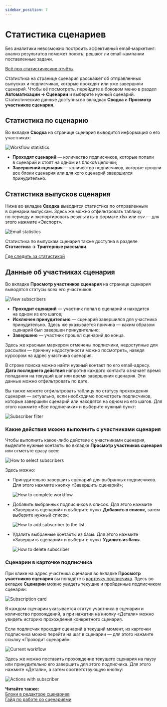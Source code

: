 ```yaml
---
sidebar_position: 7
---
```


# Статистика сценариев

Без аналитики невозможно построить эффективный email-маркетинг: анализ результатов поможет понять, решают&nbsp;ли email-кампании поставленные задачи.

[Всё про статистические отчёты](https://docs.sendsay.ru/statistics/all-about-campaign-reports/)

Статистика на&nbsp;странице сценария расскажет об&nbsp;отправленных выпусках и&nbsp;подписчиках, которые проходят или уже завершили сценарий. Чтобы её&nbsp;посмотреть, перейдите в&nbsp;боковом меню в&nbsp;раздел **Автоматизации&nbsp;&rarr; Сценарии** и&nbsp;выберите нужный сценарий. Статистические данные доступны во&nbsp;вкладках **Сводка** и&nbsp;**Просмотр участников сценария**.

## Статистика по&nbsp;сценарию

Во&nbsp;вкладке **Сводка** на&nbsp;странице сценария выводится информация о&nbsp;его участниках:

![Workflow statistics](/img/automations/automation-with-workflows/statistics/workflow-statistics.png)

- **Проходят сценарий**&nbsp;&mdash; количество подписчиков, которые попали в&nbsp;сценарий и&nbsp;стоят на&nbsp;одном из&nbsp;блоков цепочки;
- **Завершений сценария**&nbsp;&mdash; количество подписчиков, которые прошли все блоки сценария или для кого сценарий завершился принудительно.

## Статистика выпусков сценария

Ниже во&nbsp;вкладке **Сводка** выводится статистика по&nbsp;отправленным в&nbsp;сценарии выпускам. Здесь&nbsp;же можно отфильтровать таблицу по&nbsp;периоду и&nbsp;экспортировать результаты в&nbsp;формате xlsx или csv&nbsp;&mdash; для этого нажмите &laquo;Экспорт&raquo;.

![Email statistics](/img/automations/automation-with-workflows/statistics/email-statistics.png)

Статистика по&nbsp;выпускам сценария также доступна в&nbsp;разделе **Статистика &rarr; Триггерные рассылки**.

[Где следить за статистикой](https://docs.sendsay.ru/statistics/where-to-track-statistics)

## Данные об&nbsp;участниках сценария

Во&nbsp;вкладке **Просмотр участников сценария** на&nbsp;странице сценария выводятся статусы всех его участников:

![View subscribers](/img/automations/automation-with-workflows/statistics/member-preview.png)

- **Проходит сценарий**&nbsp;&mdash; участник попал в&nbsp;сценарий и&nbsp;находится на&nbsp;одном из&nbsp;его шагов;
- **Исключен принудительно**&nbsp;&mdash; сценарий завершился для участника принудительно. Здесь&nbsp;же указывается причина&nbsp;&mdash; каким образом сценарий был завершен принудительно;
- **Завершено**&nbsp;&mdash; участник прошел сценарий до&nbsp;конца.

Здесь же красным маркером отмечены подписчики, недоступные для рассылки — причину недоступности можно посмотреть, наведя курсором на адрес участника сценария.

В&nbsp;строке поиска можно найти нужный контакт по&nbsp;его email-адресу. **Дата последнего действия** напротив каждого контакта означает время попадания на&nbsp;текущий шаг или время завершения сценария. Эти данные можно отфильтровать по&nbsp;дате.

Вы&nbsp;также можете отфильтровать таблицу по&nbsp;статусу прохождения сценария&nbsp;&mdash; актуально, если необходимо посмотреть подписчиков, которые завершили сценарий или находятся на&nbsp;одном из&nbsp;его шагов. Для этого нажмите «Все подписчики» и&nbsp;выберите нужный пункт:

![Subscriber filter](/img/automations/automation-with-workflows/statistics/subscriber-filter.png)

### Какие действия можно выполнить с&nbsp;участниками сценария

Чтобы выполнить какое-либо действие с&nbsp;участниками сценария, выделите нужные контакты во&nbsp;вкладке **Просмотр участников сценария** или отметьте сразу всех:

![How to select subscribers](/img/automations/automation-with-workflows/statistics/how-to-select-subscribers.png)

Здесь можно:

- Принудительно завершить сценарий для выбранных подписчиков. Для этого нажмите кнопку &laquo;Завершить сценарий&raquo;;

  ![How to complete workflow](/img/automations/automation-with-workflows/statistics/how-to-complete-workflow.png)

- Добавить выбранных подписчиков в&nbsp;список. Для этого нажмите &laquo;Завершить сценарий&raquo; и&nbsp;выберите пункт **Добавить в&nbsp;список**, затем выберите нужный список;

  ![How to add subscriber to the list](/img/automations/automation-with-workflows/statistics/how-to-add-subscriber-to-the-list.png)

- Удалить выбранные контакты из&nbsp;базы. Для этого нажмите &laquo;Завершить сценарий&raquo; и&nbsp;выберите пункт **Удалить из&nbsp;базы**.

  ![How to delete subscriber](/img/automations/automation-with-workflows/statistics/how-to-delete-subscriber.png)

### Сценарии в карточке подписчика

При клике на адрес участника сценария во&nbsp;вкладке **Просмотр участников сценария** вы попадёте в [карточку подписчика](https://docs.sendsay.ru/subscribers/subscriber-data/subscriber-profile). Здесь во вкладке **Сценарии** можно увидеть текущие и пройденные подписчиком сценарии:

![Subscription card](/img/automations/automation-with-workflows/statistics/subscription-card.png)

В каждом сценарии указывается статус участника в сценарии и количество прохождений, а при нажатии на кнопку «Детали» можно увидеть историю прохождения конкретного сценария.

Если подписчик проходит сценарий в текущий момент, из карточки подписчика можно перейти на шаг в сценарии — для этого нажмите ссылку «Проходит сценарий»:

![Current workflow](/img/automations/automation-with-workflows/statistics/current-workflow.png)

Здесь же можно поставить прохождение текущего сценария на паузу или принудительно его завершить для этого подписчика. Для этого нажмите «Детали», а затем соответствующую кнопку:

![Actions with subscriber](/img/automations/automation-with-workflows/statistics/actions-with-subscriber.png)

**Читайте также:**<br/>
[Блоки в редакторе сценариев](https://docs.sendsay.ru/automations/automation-with-workflows/workflow-blocks)<br/>
[Гайд по работе со сценариями](https://docs.sendsay.ru/automations/automation-with-workflows/workflow-guide)
